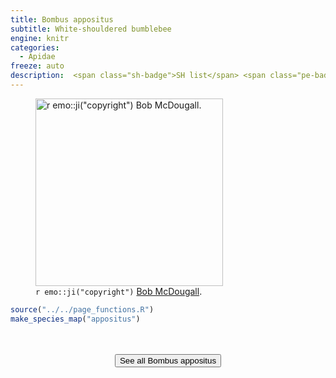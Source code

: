 ```yaml
---
title: Bombus appositus
subtitle: White-shouldered bumblebee
engine: knitr
categories:
  - Apidae
freeze: auto
description:  <span class="sh-badge">SH list</span> <span class="pe-badge">PM Evidence</span>
---
```

![`r emo::ji("copyright")` [Bob McDougall ](https://inaturalist.ca/photos/223410239/).](https://inaturalist-open-data.s3.amazonaws.com/photos/223410239/large.jpeg){height=300}





```r
source("../../page_functions.R")
make_species_map("appositus")
```
<br><br>
<center>


<a href="https://inaturalist.ca/observations?place_id=7085&quality_grade=research&subview=map&taxon_id=320050"><button type="button" class="btn btn-secondary">See all Bombus appositus <i class="fa-solid fa-arrow-up-right-from-square"></i> </button></a>
</center>
